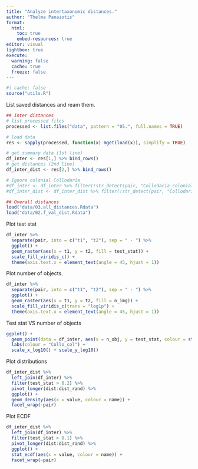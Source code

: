 ```yaml
---
title: "Analyze intertaxonomic distances."
author: "Thelma Panaïotis"
format: 
  html:
    toc: true
    embed-resources: true
editor: visual
lightbox: true
execute:
  warning: false
  cache: true
  freeze: false
---
```


```r
#| cache: false
source("utils.R")
```

List saved distances and ream them.

```r
## Inter distances
# list processed files
processed <- list.files("data", pattern = "05.", full.names = TRUE)

# load data
res <- sapply(processed, function(x) mget(load(x)), simplify = TRUE)

# get summary data (1st line)
df_inter <- res[1,] %>% bind_rows()
# get distances (2nd line)
df_inter_dist <- res[2,] %>% bind_rows()

# Ignore colonial Collodaria
#df_inter <- df_inter %>% filter(!str_detect(pair, "Collodaria_colonial"))
#df_inter_dist <- df_inter_dist %>% filter(!str_detect(pair, "Collodaria_colonial"))

## Overall distances
load("data/03.all_distances.Rdata")
load("data/02.f_val_dist.Rdata")
```

Plot test stat

```r
df_inter %>% 
  separate(pair, into = c("t1", "t2"), sep = " - ") %>% 
  ggplot() + 
  geom_raster(aes(x = t1, y = t2, fill = test_stat)) +
  scale_fill_viridis_c() +
  theme(axis.text.x = element_text(angle = 45, hjust = 1))
```

Plot number of objects.

```r
df_inter %>% 
  separate(pair, into = c("t1", "t2"), sep = " - ") %>% 
  ggplot() + 
  geom_raster(aes(x = t1, y = t2, fill = n_img)) +
  scale_fill_viridis_c(trans = "log1p") +
  theme(axis.text.x = element_text(angle = 45, hjust = 1))
```

Test stat VS number of objects

```r
ggplot() + 
  geom_point(data = df_inter, aes(x = n_obj, y = test_stat, colour = str_detect(pair, "Collodaria_colonial"))) +
  labs(colour = "Collo_col") +
  scale_x_log10() + scale_y_log10()
```

Plot distributions

```r
df_inter_dist %>% 
  left_join(df_inter) %>% 
  filter(test_stat > 0.2) %>% 
  pivot_longer(dist:dist_rand) %>% 
  ggplot() + 
  geom_density(aes(x = value, colour = name)) +
  facet_wrap(~pair)
```

Plot ECDF

```r
df_inter_dist %>% 
  left_join(df_inter) %>% 
  filter(test_stat > 0.1) %>% 
  pivot_longer(dist:dist_rand) %>% 
  ggplot() + 
  stat_ecdf(aes(x = value, colour = name)) +
  facet_wrap(~pair)
```
